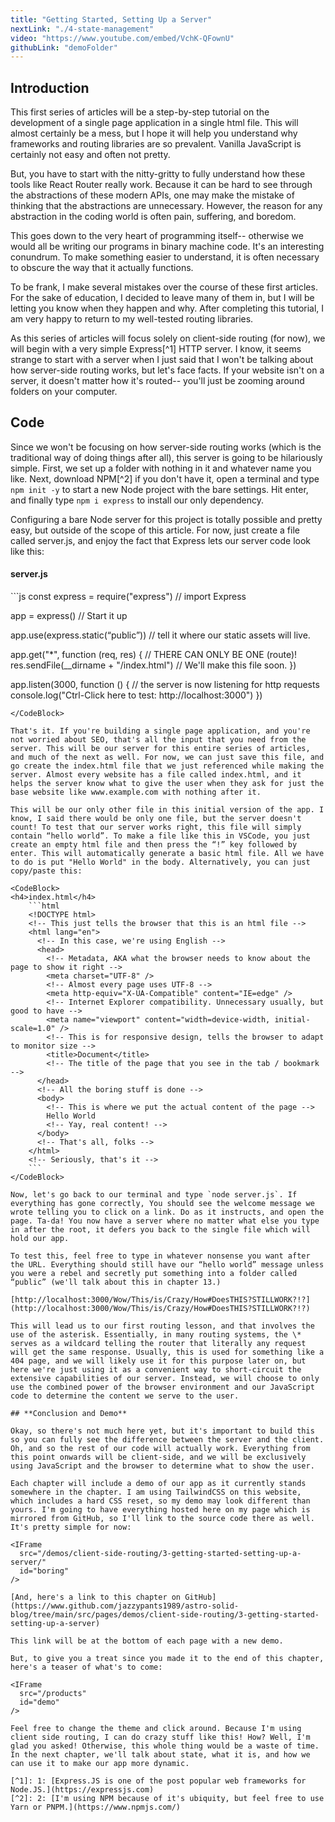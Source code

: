 ```yaml
---
title: "Getting Started, Setting Up a Server"
nextLink: "./4-state-management"
video: "https://www.youtube.com/embed/VchK-QFownU"
githubLink: "demoFolder"
---
```



## **Introduction**

This first series of articles will be a step-by-step tutorial on the development of a single page application in a single html file. This will almost certainly be a mess, but I hope it will help you understand why frameworks and routing libraries are so prevalent. Vanilla JavaScript is certainly not easy and often not pretty.

But, you have to start with the nitty-gritty to fully understand how these tools like React Router really work. Because it can be hard to see through the abstractions of these modern APIs, one may make the mistake of thinking that the abstractions are unnecessary. However, the reason for any abstraction in the coding world is often pain, suffering, and boredom.

This goes down to the very heart of programming itself-- otherwise we would all be writing our programs in binary machine code. It's an interesting conundrum. To make something easier to understand, it is often necessary to obscure the way that it actually functions.

To be frank, I make several mistakes over the course of these first articles. For the sake of education, I decided to leave many of them in, but I will be letting you know when they happen and why. After completing this tutorial, I am very happy to return to my well-tested routing libraries.

As this series of articles will focus solely on client-side routing (for now), we will begin with a very simple Express[^1] HTTP server. I know, it seems strange to start with a server when I just said that I won't be talking about how server-side routing works, but let's face facts. If your website isn't on a server, it doesn't matter how it's routed-- you'll just be zooming around folders on your computer.

## **Code**

Since we won't be focusing on how server-side routing works (which is the traditional way of doing things after all), this server is going to be hilariously simple. First, we set up a folder with nothing in it and whatever name you like. Next, download NPM[^2] if you don't have it, open a terminal and type `npm init -y` to start a new Node project with the bare settings. Hit enter, and finally type `npm i express` to install our only dependency.

Configuring a bare Node server for this project is totally possible and pretty easy, but outside of the scope of this article. For now, just create a file called server.js, and enjoy the fact that Express lets our server code look like this:

<CodeBlock>
<h4>server.js</h4>
```js
const express = require("express")
// import Express

app = express()
// Start it up

app.use(express.static(“public”))
// tell it where our static assets will live.

app.get("*", function (req, res) {
  // THERE CAN ONLY BE ONE (route)!
res.sendFile(__dirname + "/index.html")
// We'll make this file soon.
})

app.listen(3000, function () {
  // the server is now listening for http requests
console.log("Ctrl-Click here to test: http://localhost:3000")
})

```
</CodeBlock>

That's it. If you're building a single page application, and you're not worried about SEO, that's all the input that you need from the server. This will be our server for this entire series of articles, and much of the next as well. For now, we can just save this file, and go create the index.html file that we just referenced while making the server. Almost every website has a file called index.html, and it helps the server know what to give the user when they ask for just the base website like www.example.com with nothing after it.

This will be our only other file in this initial version of the app. I know, I said there would be only one file, but the server doesn't count! To test that our server works right, this file will simply contain “hello world”. To make a file like this in VSCode, you just create an empty html file and then press the “!” key followed by enter. This will automatically generate a basic html file. All we have to do is put "Hello World" in the body. Alternatively, you can just copy/paste this:

<CodeBlock>
<h4>index.html</h4>
    ```html
    <!DOCTYPE html> 
    <!-- This just tells the browser that this is an html file -->
    <html lang="en"> 
      <!-- In this case, we're using English -->
      <head> 
        <!-- Metadata, AKA what the browser needs to know about the page to show it right -->
        <meta charset="UTF-8" /> 
        <!-- Almost every page uses UTF-8 -->
        <meta http-equiv="X-UA-Compatible" content="IE=edge" /> 
        <!-- Internet Explorer compatibility. Unnecessary usually, but good to have -->
        <meta name="viewport" content="width=device-width, initial-scale=1.0" /> 
        <!-- This is for responsive design, tells the browser to adapt to monitor size -->
        <title>Document</title> 
        <!-- The title of the page that you see in the tab / bookmark -->
      </head> 
      <!-- All the boring stuff is done -->
      <body> 
        <!-- This is where we put the actual content of the page -->
        Hello World 
        <!-- Yay, real content! -->
      </body> 
      <!-- That's all, folks -->
    </html> 
    <!-- Seriously, that's it -->
    ```
</CodeBlock>

Now, let's go back to our terminal and type `node server.js`. If everything has gone correctly, You should see the welcome message we wrote telling you to click on a link. Do as it instructs, and open the page. Ta-da! You now have a server where no matter what else you type in after the root, it defers you back to the single file which will hold our app.

To test this, feel free to type in whatever nonsense you want after the URL. Everything should still have our “hello world” message unless you were a rebel and secretly put something into a folder called “public” (we'll talk about this in chapter 13.)

[http://localhost:3000/Wow/This/is/Crazy/How#DoesTHIS?STILLWORK?!?](http://localhost:3000/Wow/This/is/Crazy/How#DoesTHIS?STILLWORK?!?)

This will lead us to our first routing lesson, and that involves the use of the asterisk. Essentially, in many routing systems, the \* serves as a wildcard telling the router that literally any request will get the same response. Usually, this is used for something like a 404 page, and we will likely use it for this purpose later on, but here we're just using it as a convenient way to short-circuit the extensive capabilities of our server. Instead, we will choose to only use the combined power of the browser environment and our JavaScript code to determine the content we serve to the user.

## **Conclusion and Demo**

Okay, so there's not much here yet, but it's important to build this so you can fully see the difference between the server and the client. Oh, and so the rest of our code will actually work. Everything from this point onwards will be client-side, and we will be exclusively using JavaScript and the browser to determine what to show the user.

Each chapter will include a demo of our app as it currently stands somewhere in the chapter. I am using TailwindCSS on this website, which includes a hard CSS reset, so my demo may look different than yours. I'm going to have everything hosted here on my page which is mirrored from GitHub, so I'll link to the source code there as well. It's pretty simple for now:

<IFrame
  src="/demos/client-side-routing/3-getting-started-setting-up-a-server/"
  id="boring"
/>

[And, here's a link to this chapter on GitHub](https://www.github.com/jazzypants1989/astro-solid-blog/tree/main/src/pages/demos/client-side-routing/3-getting-started-setting-up-a-server)

This link will be at the bottom of each page with a new demo.

But, to give you a treat since you made it to the end of this chapter, here's a teaser of what's to come:

<IFrame
  src="/products"
  id="demo"
/>

Feel free to change the theme and click around. Because I'm using client side routing, I can do crazy stuff like this! How? Well, I'm glad you asked! Otherwise, this whole thing would be a waste of time. In the next chapter, we'll talk about state, what it is, and how we can use it to make our app more dynamic.

[^1]: 1: [Express.JS is one of the post popular web frameworks for Node.JS.](https://expressjs.com)
[^2]: 2: [I'm using NPM because of it's ubiquity, but feel free to use Yarn or PNPM.](https://www.npmjs.com/)
